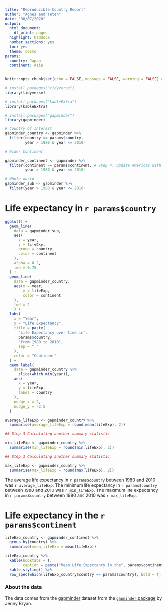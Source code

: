```yaml
---
title: "Reproducible Country Report"
author: "Agnes and Teteh"
date: "30/07/2020"
output:
  html_document:
    df_print: paged
  highlight: haddock
  number_sections: yes
  toc: yes
  theme: cosmo
params:
  country: Japan
  continent: Asia
---
```


```r
knitr::opts_chunk$set(echo = FALSE, message = FALSE, warning = FALSE) # Step 2 Changing the code chunk settings
```


```r

# install.packages("tidyverse")
library(tidyverse)

# install.packages("kableExtra")
library(kableExtra)

# install.packages("gapminder")
library(gapminder)

```

```r

# Country of Interest
gapminder_country <- gapminder %>%
  filter(country == params$country,
         year > 1980 & year <= 2010)

# Wider Continent

gapminder_continent <- gapminder %>%
  filter(continent == params$continent, # Step 4. Update Americas with the parameter for continent
         year > 1980 & year <= 2010)

# Whole world
gapminder_sub <- gapminder %>%
  filter(year > 1980 & year <= 2010)

```


# Life expectancy in `r params$country`


```r

ggplot() +
  geom_line(
    data = gapminder_sub,
    aes(
      x = year,
      y = lifeExp,
      group = country,
      color = continent
    ),
    alpha = 0.2,
    lwd = 0.75
  ) +
  geom_line(
    data = gapminder_country,
    aes(x = year,
        y = lifeExp,
        color = continent
    ),
    lwd = 2
    ) +
  labs(
    x = "Year",
    y = "Life Expectancy",
    title = paste(
      "Life Expectancy over time in",
      params$country,
      "from 1980 to 2010",
      sep = " "
    ),
    color = "Continent"
  ) +
  geom_label(
    data = gapminder_country %>%
      slice(which.min(year)),
    aes(
      x = year, 
      y = lifeExp, 
      label = country
    ),
    nudge_x = 2,
    nudge_y = -2.5
  )

```


```r

average_lifeExp <- gapminder_country %>%
  summarise(average_lifeExp = round(mean(lifeExp), 2))

```

```r

## Step 3 Calculating another summary statistic

min_lifeExp <- gapminder_country %>%
  summarise(min_lifeExp = round(min(lifeExp), 2))

```

```r

## Step 3 Calculating another summary statistic

max_lifeExp <- gapminder_country %>%
  summarise(max_lifeExp = round(max(lifeExp), 2))

```

The average life expectancy in `r params$country` between 1980 and 2010 was `r average_lifeExp`. The minimum life expectancy in `r params$country` between 1980 and 2010 was `r min_lifeExp`. The maximum life expectancy in `r params$country` between 1980 and 2010 was `r max_lifeExp`. 

<!-- Step 4. Replace Americas with the new parameter for continent -->

# Life expectancy in the `r params$continent` 

```r

lifeExp_country <- gapminder_continent %>%
  group_by(country) %>%
  summarise(mean_lifeExp = mean(lifeExp))

lifeExp_country %>% 
  kable(booktabs = T,
        caption = paste("Mean Life Expectancy in the", params$continent, sep = " ")) %>% # Step 4 Replace mentions of Americas with the parameter for continent.
  kable_styling() %>%
  row_spec(which(lifeExp_country$country == params$country), bold = T, color = "white", background = "blue")

```



<!-- Step 2 Adding a link and a reference -->

### About the data

The data comes from the [gapminder](http://www.gapminder.org/data/) dataset from the [`gapminder` package](https://github.com/jennybc/gapminder) by Jenny Bryan.
